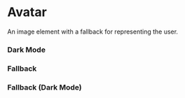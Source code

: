 
<Meta of={AvatarStories} />

# Avatar

An image element with a fallback for representing the user.

<Canvas of={AvatarStories.Default} />

### Dark Mode

<DarkModeContainer className="mx-auto flex w-full justify-center">
  <Story of={AvatarStories.DarkMode} />
</DarkModeContainer>

### Fallback

<Canvas of={AvatarStories.Fallback} />

### Fallback (Dark Mode)

<DarkModeContainer className="mx-auto flex w-full justify-center">
  <Story of={AvatarStories.DarkModeFallback} />
</DarkModeContainer>
